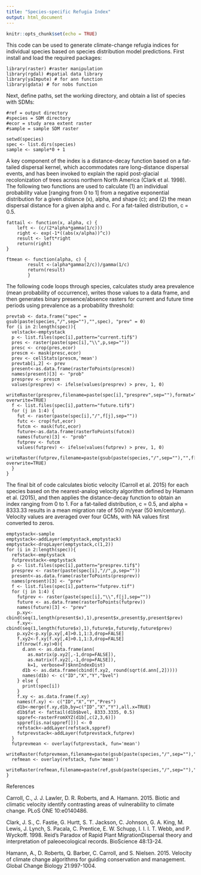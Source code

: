 ---
title: "Species-specific Refugia Index"
output: html_document
---

```{r setup, include=FALSE}
knitr::opts_chunk$set(echo = TRUE)
```

This code can be used to generate climate-change refugia indices for individual species based on species distribution model predictions. First install and load the required packages:

```{required packages}
library(raster) #raster manipulation
library(rgdal) #spatial data library
library(yaImpute) # for ann function
library(gdata) # for nobs function
```

Next, define paths, set the working directory, and obtain a list of species with SDMs:

```{path definitions}
#ref = output directory
#species = SDM directory
#ecor = study area extent raster
#sample = sample SDM raster

setwd(species)
spec <- list.dirs(species)
sample <- sample*0 + 1
```

A key component of the index is a distance-decay function based on a fat-tailed dispersal kernel, which accommodates rare long-distance dispersal events, and has been invoked to explain the rapid post-glacial recolonization of trees across northern North America (Clark et al. 1998). The following two functions are used to calculate (1) an individual probability value [ranging from 0 to 1] from a negative exponential distribution for a given distance (x), alpha, and shape (c); and (2) the mean dispersal distance for a given alpha and c. For a fat-tailed distribution, c = 0.5. 

```{negative exponential distribution}
fattail <- function(x, alpha, c) {
	left <- (c/(2*alpha*gamma(1/c)))
	right <- exp(-1*((abs(x/alpha))^c))
	result <- left*right
	return(right)
}

ftmean <- function(alpha, c) {
		result <-(alpha*gamma(2/c))/gamma(1/c)
		return(result)
		}
```

The following code loops through species, calculates study area prevalence (mean probability of occurrence), writes those values to a data frame, and then generates binary presence/absence rasters for current and future time periods using prevalence as a probability threshold:
``` {prevalence calculation}
prevtab <- data.frame("spec" = gsub(paste(species,"/",sep=""),"",spec), "prev" = 0)
for (i in 2:length(spec)){
  velstack<-emptystack
  p <- list.files(spec[i],pattern="current.tif$")
  pres <- raster(paste(spec[i],"\\",p,sep=""))
  presc <- crop(pres,ecor)
  prescm <- mask(presc,ecor)
  prev <- cellStats(prescm,'mean')
  prevtab[i,2] <- prev
  present<-as.data.frame(rasterToPoints(prescm))
  names(present)[3] <- "prob"
  presprev <- prescm
  values(presprev) <- ifelse(values(presprev) > prev, 1, 0) 
  writeRaster(presprev,filename=paste(spec[i],"presprev",sep=""),format="GTiff", overwrite=TRUE)
  f <- list.files(spec[i],pattern="future.tif$")
  for (j in 1:4) {
    fut <- raster(paste(spec[i],"/",f[j],sep=""))
    futc <- crop(fut,ecor)
    futcm <- mask(futc,ecor)
    future<-as.data.frame(rasterToPoints(futcm))
    names(future)[3] <- "prob"	
    futprev <- futcm
    values(futprev) <- ifelse(values(futprev) > prev, 1, 0) 
    writeRaster(futprev,filename=paste(gsub(paste(species,"/",sep=""),"",f[j]),"futprev",sep=""),format="GTiff", overwrite=TRUE)
  }
}

```
The final bit of code calculates biotic velocity (Carroll et al. 2015) for each species based on the nearest-analog velocity algorithm defined by Hamann et al. (2015), and then applies the distance-decay function to obtain an index ranging from 0 to 1. For a fat-tailed distribution, c = 0.5, and alpha = 8333.33 results in a mean migration rate of 500 m/year (50 km/century). Velocity values are averaged over four GCMs, with NA values first converted to zeros. 

``` {velocity-based refugia metric calculation}
emptystack<-sample
emptystack<-addLayer(emptystack,emptystack)
emptystack<-dropLayer(emptystack,c(1,2))
for (i in 2:length(spec)){
  refstack<-emptystack
  futprevstack<-emptystack
  p <- list.files(spec[i],pattern="presprev.tif$")
  presprev <- raster(paste(spec[i],"//",p,sep=""))
  present<-as.data.frame(rasterToPoints(presprev))
  names(present)[3] <- "prev"
  f <- list.files(spec[i],pattern="futprev.tif")
  for (j in 1:4) {
    futprev <- raster(paste(spec[i],"\\",f[j],sep=""))
    future <- as.data.frame(rasterToPoints(futprev))
    names(future)[3] <- "prev"	
    p.xy<-cbind(seq(1,length(present$x),1),present$x,present$y,present$prev)
    f.xy<-cbind(seq(1,length(future$x),1),future$x,future$y,future$prev)
    p.xy2<-p.xy[p.xy[,4]>0.1,1:3,drop=FALSE]
    f.xy2<-f.xy[f.xy[,4]>0.1,1:3,drop=FALSE]
    if(nrow(f.xy)>0){
      d.ann <- as.data.frame(ann(
        as.matrix(p.xy2[,-1,drop=FALSE]),
        as.matrix(f.xy2[,-1,drop=FALSE]),
        k=1, verbose=F)$knnIndexDist)
      d1b <- as.data.frame(cbind(f.xy2, round(sqrt(d.ann[,2]))))
      names(d1b) <- c("ID","X","Y","bvel")
    } else {
      print(spec[i])
    }
    f.xy <- as.data.frame(f.xy)
    names(f.xy) <- c("ID","X","Y","Pres")
    d1b<-merge(f.xy,d1b,by=c("ID","X","Y"),all.x=TRUE)
    d1b$fat <- fattail(d1b$bvel, 8333.3335, 0.5) 
    sppref<-rasterFromXYZ(d1b[,c(2,3,6)])
    sppref[is.na(sppref[])] <- 0
    refstack<-addLayer(refstack,sppref)
    futprevstack<-addLayer(futprevstack,futprev)
  }
  futprevmean <- overlay(futprevstack, fun='mean')
  writeRaster(futprevmean,filename=paste(gsub(paste(species,"/",sep=""),"",spec[i]),"futprev",sep=""),format="GTiff",overwrite=TRUE)
  refmean <- overlay(refstack, fun='mean')
  writeRaster(refmean,filename=paste(ref,gsub(paste(species,"/",sep=""),"",spec[i]),"refugia",sep=""),format="GTiff",overwrite=TRUE)
}
```

References

Carroll, C., J. J. Lawler, D. R. Roberts, and A. Hamann. 2015. Biotic and climatic velocity identify contrasting areas of vulnerability to climate change. PLoS ONE 10:e0140486.

Clark, J. S., C. Fastie, G. Hurtt, S. T. Jackson, C. Johnson, G. A. King, M. Lewis, J. Lynch, S. Pacala, C. Prentice, E. W. Schupp, I. I. I. T. Webb, and P. Wyckoff. 1998. Reid's Paradox of Rapid Plant MigrationDispersal theory and interpretation of paleoecological records. BioScience 48:13-24.

Hamann, A., D. Roberts, Q. Barber, C. Carroll, and S. Nielsen. 2015. Velocity of climate change algorithms for guiding conservation and management. Global Change Biology 21:997-1004.
